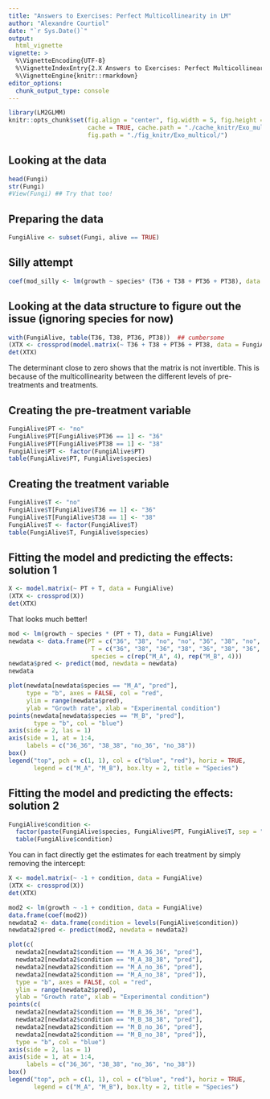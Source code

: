 ```yaml
---
title: "Answers to Exercises: Perfect Multicollinearity in LM"
author: "Alexandre Courtiol"
date: "`r Sys.Date()`"
output: 
  html_vignette
vignette: >
  %\VignetteEncoding{UTF-8}
  %\VignetteIndexEntry{2.X Answers to Exercises: Perfect Multicollinearity in LM}
  %\VignetteEngine{knitr::rmarkdown}
editor_options: 
  chunk_output_type: console
---
```

```r
library(LM2GLMM)
knitr::opts_chunk$set(fig.align = "center", fig.width = 5, fig.height = 5,
                      cache = TRUE, cache.path = "./cache_knitr/Exo_multicol/",
                      fig.path = "./fig_knitr/Exo_multicol/")
```

## Looking at the data

```r
head(Fungi)
str(Fungi)
#View(Fungi) ## Try that too!
```

## Preparing the data

```r
FungiAlive <- subset(Fungi, alive == TRUE)
```

## Silly attempt

```r
coef(mod_silly <- lm(growth ~ species* (T36 + T38 + PT36 + PT38), data = FungiAlive))
```

## Looking at the data structure to figure out the issue (ignoring species for now)

```r
with(FungiAlive, table(T36, T38, PT36, PT38))  ## cumbersome
(XTX <- crossprod(model.matrix(~ T36 + T38 + PT36 + PT38, data = FungiAlive))) ## more efficient
det(XTX)
```

The determinant close to zero shows that the matrix is not invertible.
This is because of the multicollinearity between the different levels of pre-treatments and treatments.

## Creating the pre-treatment variable

```r
FungiAlive$PT <- "no"
FungiAlive$PT[FungiAlive$PT36 == 1] <- "36"
FungiAlive$PT[FungiAlive$PT38 == 1] <- "38"
FungiAlive$PT <- factor(FungiAlive$PT)
table(FungiAlive$PT, FungiAlive$species)
```

## Creating the treatment variable

```r
FungiAlive$T <- "no"
FungiAlive$T[FungiAlive$T36 == 1] <- "36"
FungiAlive$T[FungiAlive$T38 == 1] <- "38"
FungiAlive$T <- factor(FungiAlive$T)
table(FungiAlive$T, FungiAlive$species)
```


## Fitting the model and predicting the effects: solution 1

```r
X <- model.matrix(~ PT + T, data = FungiAlive)
(XTX <- crossprod(X))
det(XTX)
```

That looks much better!

```r
mod <- lm(growth ~ species * (PT + T), data = FungiAlive)
newdata <- data.frame(PT = c("36", "38", "no", "no", "36", "38", "no", "no"),
                       T = c("36", "38", "36", "38", "36", "38", "36", "38"),
                       species = c(rep("M_A", 4), rep("M_B", 4)))
newdata$pred <- predict(mod, newdata = newdata)
newdata
```

```r
plot(newdata[newdata$species == "M_A", "pred"],
     type = "b", axes = FALSE, col = "red",
     ylim = range(newdata$pred),
     ylab = "Growth rate", xlab = "Experimental condition")
points(newdata[newdata$species == "M_B", "pred"],
       type = "b", col = "blue")
axis(side = 2, las = 1)
axis(side = 1, at = 1:4,
     labels = c("36_36", "38_38", "no_36", "no_38"))
box()
legend("top", pch = c(1, 1), col = c("blue", "red"), horiz = TRUE,
       legend = c("M_A", "M_B"), box.lty = 2, title = "Species")
```


## Fitting the model and predicting the effects: solution 2

```r
FungiAlive$condition <-
  factor(paste(FungiAlive$species, FungiAlive$PT, FungiAlive$T, sep = "_"))
  table(FungiAlive$condition)
```

You can in fact directly get the estimates for each treatment by simply removing the intercept:
```r
X <- model.matrix(~ -1 + condition, data = FungiAlive)
(XTX <- crossprod(X))
det(XTX)

mod2 <- lm(growth ~ -1 + condition, data = FungiAlive)
data.frame(coef(mod2))
newdata2 <- data.frame(condition = levels(FungiAlive$condition))
newdata2$pred <- predict(mod2, newdata = newdata2)
```

```r
plot(c(
  newdata2[newdata2$condition == "M_A_36_36", "pred"],
  newdata2[newdata2$condition == "M_A_38_38", "pred"],
  newdata2[newdata2$condition == "M_A_no_36", "pred"],
  newdata2[newdata2$condition == "M_A_no_38", "pred"]),
  type = "b", axes = FALSE, col = "red",
  ylim = range(newdata2$pred),
  ylab = "Growth rate", xlab = "Experimental condition")
points(c(
  newdata2[newdata2$condition == "M_B_36_36", "pred"],
  newdata2[newdata2$condition == "M_B_38_38", "pred"],
  newdata2[newdata2$condition == "M_B_no_36", "pred"],
  newdata2[newdata2$condition == "M_B_no_38", "pred"]),
  type = "b", col = "blue")
axis(side = 2, las = 1)
axis(side = 1, at = 1:4,
     labels = c("36_36", "38_38", "no_36", "no_38"))
box()
legend("top", pch = c(1, 1), col = c("blue", "red"), horiz = TRUE,
       legend = c("M_A", "M_B"), box.lty = 2, title = "Species")
```

